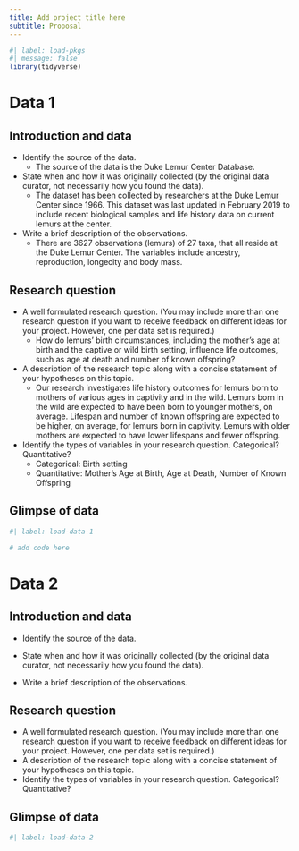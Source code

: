 ```yaml
---
title: Add project title here
subtitle: Proposal
---
```


```r
#| label: load-pkgs
#| message: false
library(tidyverse)
```

# Data 1

## Introduction and data

-   Identify the source of the data.
    -   The source of the data is the Duke Lemur Center Database.
-   State when and how it was originally collected (by the original data curator, not necessarily how you found the data).
    -   The dataset has been collected by researchers at the Duke Lemur Center since 1966. This dataset was last updated in February 2019 to include recent biological samples and life history data on current lemurs at the center.
-   Write a brief description of the observations.
    -   There are 3627 observations (lemurs) of 27 taxa, that all reside at the Duke Lemur Center. The variables include ancestry, reproduction, longecity and body mass.

## Research question

-   A well formulated research question. (You may include more than one research question if you want to receive feedback on different ideas for your project. However, one per data set is required.)
    -   How do lemurs’ birth circumstances, including the mother’s age at birth and the captive or wild birth setting, influence life outcomes, such as age at death and number of known offspring?
-   A description of the research topic along with a concise statement of your hypotheses on this topic.
    -   Our research investigates life history outcomes for lemurs born to mothers of various ages in captivity and in the wild. Lemurs born in the wild are expected to have been born to younger mothers, on average. Lifespan and number of known offspring are expected to be higher, on average, for lemurs born in captivity. Lemurs with older mothers are expected to have lower lifespans and fewer offspring.
-   Identify the types of variables in your research question. Categorical? Quantitative?
    -   Categorical: Birth setting
    -   Quantitative: Mother’s Age at Birth, Age at Death, Number of Known Offspring

## Glimpse of data

```r
#| label: load-data-1

# add code here
```

# Data 2

## Introduction and data

-   Identify the source of the data.

-   State when and how it was originally collected (by the original data curator, not necessarily how you found the data).

-   Write a brief description of the observations.

## Research question

-   A well formulated research question. (You may include more than one research question if you want to receive feedback on different ideas for your project. However, one per data set is required.)
-   A description of the research topic along with a concise statement of your hypotheses on this topic.
-   Identify the types of variables in your research question. Categorical? Quantitative?

## Glimpse of data

```r
#| label: load-data-2

```
